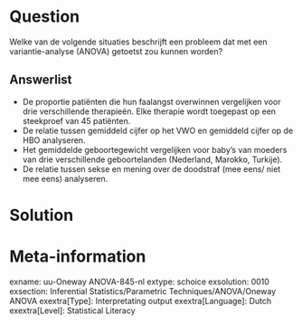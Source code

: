 
Question
========
Welke van de volgende situaties beschrijft een probleem dat met een variantie-analyse (ANOVA) getoetst zou kunnen worden?

Answerlist
----------
* De proportie patiënten die hun faalangst overwinnen vergelijken voor drie verschillende therapieën. Elke therapie wordt toegepast op een steekproef van 45 patiënten.
* De relatie tussen gemiddeld cijfer op het VWO en gemiddeld cijfer op de HBO analyseren.
* Het gemiddelde geboortegewicht vergelijken voor baby’s van moeders van drie verschillende geboortelanden (Nederland, Marokko, Turkije).
* De relatie tussen sekse en mening over de doodstraf (mee eens/ niet mee eens) analyseren.


Solution
========



Meta-information
================
exname: uu-Oneway ANOVA-845-nl
extype: schoice
exsolution: 0010
exsection: Inferential Statistics/Parametric Techniques/ANOVA/Oneway ANOVA
exextra[Type]: Interpretating output
exextra[Language]: Dutch
exextra[Level]: Statistical Literacy